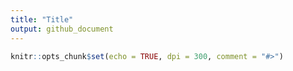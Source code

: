 ```yaml
---
title: "Title"
output: github_document
---
```


```r
knitr::opts_chunk$set(echo = TRUE, dpi = 300, comment = "#>")
```
